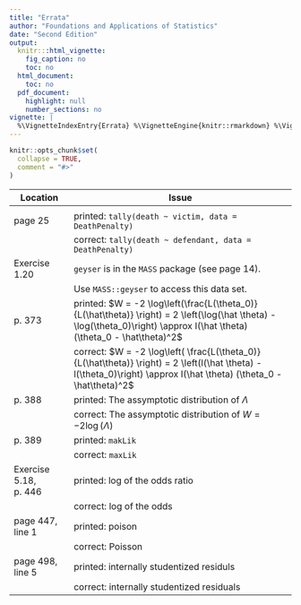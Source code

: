 ```yaml
---
title: "Errata"
author: "Foundations and Applications of Statistics"
date: "Second Edition"
output:
  knitr:::html_vignette:
    fig_caption: no
    toc: no
  html_document:
    toc: no
  pdf_document:
    highlight: null
    number_sections: no
vignette: |
  %\VignetteIndexEntry{Errata} %\VignetteEngine{knitr::rmarkdown} %\VignetteEncoding{UTF-8}
---
```


```r
knitr::opts_chunk$set(
  collapse = TRUE,
  comment = "#>"
)
```



Location               | Issue
---------------------- | --------------------------------------------------------------------------------
\phantom{s}            | 
page 25                | printed: `tally(death ~ victim, data = DeathPenalty)`
\phantom{s}            | correct: `tally(death ~ defendant, data = DeathPenalty)`
Exercise 1.20          | `geyser` is in the `MASS` package (see page 14).  
\phantom{s}            | Use `MASS::geyser` to access this data set.
p. 373                 | printed: $W = -2 \log\left(\frac{L(\theta_0)}{L(\hat\theta)} \right) = 2 \left(\log(\hat \theta) - \log(\theta_0)\right) \approx I(\hat \theta) (\theta_0 - \hat\theta)^2$
\phantom{s}            | correct: $W = -2 \log\left( \frac{L(\theta_0)}{L(\hat\theta)} \right) = 2 \left(l(\hat \theta) - l(\theta_0)\right) \approx I(\hat \theta) (\theta_0 - \hat\theta)^2$
p. 388                 | printed: The assymptotic distribution of $\Lambda$  
\phantom{s}            | correct: The assymptotic distribution of $W = -2 \log(\Lambda)$
p. 389                 | printed: `makLik` 
\phantom{s}            | correct: `maxLik`
Exercise 5.18, p. 446  | printed: log of the odds ratio 
\phantom{s}            | correct: log of the odds
page 447, line 1       | printed: poison 
\phantom{s}            | correct: Poisson
page 498, line 5       | printed: internally studentized residuls 
\phantom{s}            | correct: internally studentized residuals



